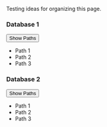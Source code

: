 Testing ideas for organizing this page.


### Database 1
<button type="button" class="btn btn-info" data-bs-toggle="collapse" data-bs-target="#demo"><i class="bi-calendar3-week-fill"></i> 
Show Paths
</button>
<div id="demo" class="collapse">
<ul>
  <li>Path 1</li>
  <li>Path 2</li>
  <li>Path 3</li>
</ul>

</div>


### Database 2
<button type="button" class="btn btn-info" data-bs-toggle="collapse" data-bs-target="#demo"><i class="bi-calendar3-week-fill"></i> 
Show Paths
</button>
<div id="demo" class="collapse">
<ul>
  <li>Path 1</li>
  <li>Path 2</li>
  <li>Path 3</li>
</ul>

</div>
